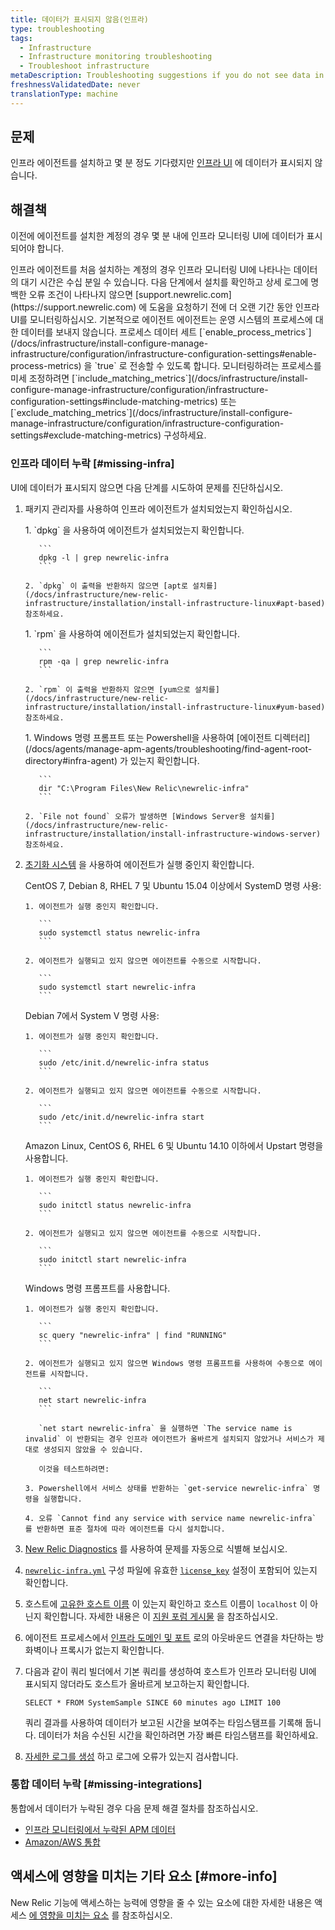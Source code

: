 ```yaml
---
title: 데이터가 표시되지 않음(인프라)
type: troubleshooting
tags:
  - Infrastructure
  - Infrastructure monitoring troubleshooting
  - Troubleshoot infrastructure
metaDescription: Troubleshooting suggestions if you do not see data in the New Relic infrastructure UI.
freshnessValidatedDate: never
translationType: machine
---
```


## 문제

인프라 에이전트를 설치하고 몇 분 정도 기다렸지만 [인프라 UI](/docs/infrastructure/infrastructure-ui-pages/infra-ui-overview) 에 데이터가 표시되지 않습니다.

## 해결책

이전에 에이전트를 설치한 계정의 경우 몇 분 내에 인프라 모니터링 UI에 데이터가 표시되어야 합니다.

<Callout variant="important">
  인프라 에이전트를 처음 설치하는 계정의 경우 인프라 모니터링 UI에 나타나는 데이터의 대기 시간은 수십 분일 수 있습니다. 다음 단계에서 설치를 확인하고 상세 로그에 명백한 오류 조건이 나타나지 않으면 [support.newrelic.com](https://support.newrelic.com) 에 도움을 요청하기 전에 더 오랜 기간 동안 인프라 UI를 모니터링하십시오.
</Callout>

<Callout variant="important">
  기본적으로 에이전트 에이전트는 운영 시스템의 프로세스에 대한 데이터를 보내지 않습니다. 프로세스 데이터 세트 [`enable_process_metrics`](/docs/infrastructure/install-configure-manage-infrastructure/configuration/infrastructure-configuration-settings#enable-process-metrics) 을 `true` 로 전송할 수 있도록 합니다. 모니터링하려는 프로세스를 미세 조정하려면 [`include_matching_metrics`](/docs/infrastructure/install-configure-manage-infrastructure/configuration/infrastructure-configuration-settings#include-matching-metrics) 또는 [`exclude_matching_metrics`](/docs/infrastructure/install-configure-manage-infrastructure/configuration/infrastructure-configuration-settings#exclude-matching-metrics) 구성하세요.
</Callout>

### 인프라 데이터 누락 [#missing-infra]

UI에 데이터가 표시되지 않으면 다음 단계를 시도하여 문제를 진단하십시오.

1. 패키지 관리자를 사용하여 인프라 에이전트가 설치되었는지 확인하십시오.

   <CollapserGroup>
     <Collapser id="apt-install-verify" title="apt(Debian 또는 Ubuntu) 설치 확인">
       1. `dpkg` 을 사용하여 에이전트가 설치되었는지 확인합니다.

          ```
          dpkg -l | grep newrelic-infra
          ```

       2. `dpkg` 이 출력을 반환하지 않으면 [apt로 설치를](/docs/infrastructure/new-relic-infrastructure/installation/install-infrastructure-linux#apt-based) 참조하세요.
     </Collapser>

     <Collapser id="yum-install-verify" title="yum(Amazon Linux, CentOS 또는 RHEL) 설치 확인">
       1. `rpm` 을 사용하여 에이전트가 설치되었는지 확인합니다.

          ```
          rpm -qa | grep newrelic-infra
          ```

       2. `rpm` 이 출력을 반환하지 않으면 [yum으로 설치를](/docs/infrastructure/new-relic-infrastructure/installation/install-infrastructure-linux#yum-based) 참조하세요.
     </Collapser>

     <Collapser id="windows-install-verify" title="Windows Server용 설치 확인">
       1. Windows 명령 프롬프트 또는 Powershell을 사용하여 [에이전트 디렉터리](/docs/agents/manage-apm-agents/troubleshooting/find-agent-root-directory#infra-agent) 가 있는지 확인합니다.

          ```
          dir "C:\Program Files\New Relic\newrelic-infra"
          ```

       2. `File not found` 오류가 발생하면 [Windows Server용 설치를](/docs/infrastructure/new-relic-infrastructure/installation/install-infrastructure-windows-server) 참조하세요.
     </Collapser>
   </CollapserGroup>

2. [초기화 시스템](/docs/infrastructure/new-relic-infrastructure/configuration/start-stop-restart-check-infrastructure-agent-status#init-system) 을 사용하여 에이전트가 실행 중인지 확인합니다.

   <CollapserGroup>
     <Collapser id="systemd-verify-status" title="SystemD로 상태 확인">
       CentOS 7, Debian 8, RHEL 7 및 Ubuntu 15.04 이상에서 SystemD 명령 사용:

       1. 에이전트가 실행 중인지 확인합니다.

          ```
          sudo systemctl status newrelic-infra
          ```

       2. 에이전트가 실행되고 있지 않으면 에이전트를 수동으로 시작합니다.

          ```
          sudo systemctl start newrelic-infra
          ```
     </Collapser>

     <Collapser id="systemv-verify-status" title="System V로 상태 확인">
       Debian 7에서 System V 명령 사용:

       1. 에이전트가 실행 중인지 확인합니다.

          ```
          sudo /etc/init.d/newrelic-infra status
          ```

       2. 에이전트가 실행되고 있지 않으면 에이전트를 수동으로 시작합니다.

          ```
          sudo /etc/init.d/newrelic-infra start
          ```
     </Collapser>

     <Collapser id="upstart-verify-status" title="Upstart로 상태 확인">
       Amazon Linux, CentOS 6, RHEL 6 및 Ubuntu 14.10 이하에서 Upstart 명령을 사용합니다.

       1. 에이전트가 실행 중인지 확인합니다.

          ```
          sudo initctl status newrelic-infra
          ```

       2. 에이전트가 실행되고 있지 않으면 에이전트를 수동으로 시작합니다.

          ```
          sudo initctl start newrelic-infra
          ```
     </Collapser>

     <Collapser id="windows-verify-status" title="Windows에서 상태 확인">
       Windows 명령 프롬프트를 사용합니다.

       1. 에이전트가 실행 중인지 확인합니다.

          ```
          sc query "newrelic-infra" | find "RUNNING"
          ```

       2. 에이전트가 실행되고 있지 않으면 Windows 명령 프롬프트를 사용하여 수동으로 에이전트를 시작합니다.

          ```
          net start newrelic-infra
          ```

          `net start newrelic-infra` 을 실행하면 `The service name is invalid` 이 반환되는 경우 인프라 에이전트가 올바르게 설치되지 않았거나 서비스가 제대로 생성되지 않았을 수 있습니다.

          이것을 테스트하려면:

       3. Powershell에서 서비스 상태를 반환하는 `get-service newrelic-infra` 명령을 실행합니다.

       4. 오류 `Cannot find any service with service name newrelic-infra` 를 반환하면 표준 절차에 따라 에이전트를 다시 설치합니다.
     </Collapser>
   </CollapserGroup>

3. [New Relic Diagnostics](/docs/agents/manage-apm-agents/troubleshooting/new-relic-diagnostics) 를 사용하여 문제를 자동으로 식별해 보십시오.

4. [`newrelic-infra.yml`](/docs/infrastructure/new-relic-infrastructure/configuration/configure-infrastructure-agent#config-file) 구성 파일에 유효한 [`license_key`](/docs/infrastructure/new-relic-infrastructure/configuration/configure-infrastructure-agent#conf-license_key) 설정이 포함되어 있는지 확인합니다.

5. 호스트에 [고유한 호스트 이름](/docs/infrastructure/new-relic-infrastructure/getting-started/compatibility-requirements-new-relic-infrastructure#hostname) 이 있는지 확인하고 호스트 이름이 `localhost` 이 아닌지 확인합니다. 자세한 내용은 이 [지원 포럼 게시물](https://discuss.newrelic.com/t/relic-solution-a-common-reason-for-a-host-failing-to-show-up-in-the-infrastructure-dashboard/53031) 을 참조하십시오.

6. 에이전트 프로세스에서 [인프라 도메인 및 포트](/docs/apm/new-relic-apm/getting-started/networks#infrastructure) 로의 아웃바운드 연결을 차단하는 방화벽이나 프록시가 없는지 확인합니다.

7. 다음과 같이 쿼리 빌더에서 기본 쿼리를 생성하여 호스트가 인프라 모니터링 UI에 표시되지 않더라도 호스트가 올바르게 보고하는지 확인합니다.

   ```
   SELECT * FROM SystemSample SINCE 60 minutes ago LIMIT 100
   ```

   쿼리 결과를 사용하여 데이터가 보고된 시간을 보여주는 타임스탬프를 기록해 둡니다. 데이터가 처음 수신된 시간을 확인하려면 가장 빠른 타임스탬프를 확인하세요.

8. [자세한 로그를 생성](/docs/infrastructure/new-relic-infrastructure/troubleshooting/generating-logs-troubleshooting-infrastructure) 하고 로그에 오류가 있는지 검사합니다.

### 통합 데이터 누락 [#missing-integrations]

통합에서 데이터가 누락된 경우 다음 문제 해결 절차를 참조하십시오.

* [인프라 모니터링에서 누락된 APM 데이터](/docs/infrastructure/new-relic-infrastructure/troubleshooting/apm-data-missing-infrastructure)
* [Amazon/AWS 통합](/docs/infrastructure/amazon-integrations/troubleshooting/no-data-appears-amazonaws-integrations)

## 액세스에 영향을 미치는 기타 요소 [#more-info]

New Relic 기능에 액세스하는 능력에 영향을 줄 수 있는 요소에 대한 자세한 내용은 액세스 [에 영향을 미치는 요소](/docs/accounts/accounts-billing/general-account-settings/factors-affecting-access-features-data) 를 참조하십시오.